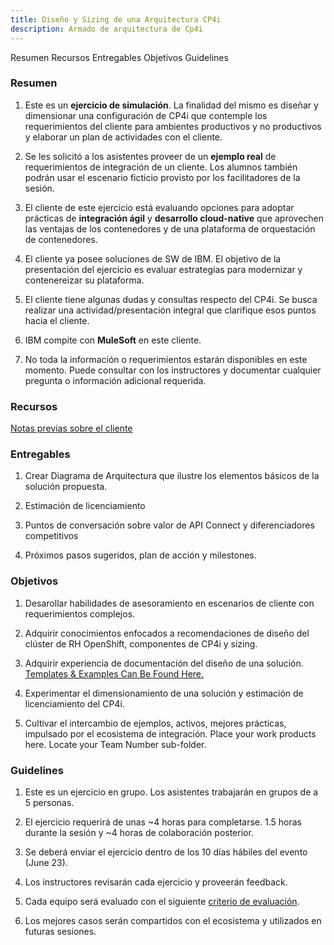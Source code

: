 ```yaml
---
title: Diseño y Sizing de una Arquitectura CP4i 
description: Armado de arquitectura de Cp4i
---
```


<PageDescription>
</PageDescription>


<AnchorLinks>
  <AnchorLink>Resumen</AnchorLink>
  <AnchorLink>Recursos</AnchorLink>
  <AnchorLink>Entregables</AnchorLink>
  <AnchorLink>Objetivos</AnchorLink>
  <AnchorLink>Guidelines</AnchorLink>
</AnchorLinks>


### Resumen

1. Este es un **ejercicio de simulación**. La finalidad del mismo es diseñar y dimensionar una configuración de CP4i que contemple los requerimientos del cliente para ambientes productivos y no productivos y elaborar un plan de actividades con el cliente.


2. Se les solicitó a los asistentes proveer de un **ejemplo real** de requerimientos de integración de un cliente. Los alumnos también podrán usar el escenario ficticio provisto por los facilitadores de la sesión.


3. El cliente de este ejercicio está evaluando opciones para adoptar prácticas de **integración ágil** y **desarrollo cloud-native** que aprovechen las ventajas de los contenedores y de una plataforma de orquestación de contenedores.


4. El cliente ya posee soluciones de SW de IBM. El objetivo de la presentación del ejercicio es evaluar estrategias para modernizar y contenereizar su plataforma.


5. El cliente tiene algunas dudas y consultas respecto del CP4i. Se busca realizar una actividad/presentación integral que clarifique esos puntos hacia el cliente.


6. IBM compite con **MuleSoft** en este cliente.


7. No toda la información o requerimientos estarán disponibles en este momento. Puede consultar con los instructores y documentar cualquier pregunta o información adicional requerida.


### Recursos

[Notas previas sobre el cliente](https://ibm.box.com/s/x2f3jys7uuwfj1n3hjoj8po3dstm3jbp)


### Entregables

1. Crear Diagrama de Arquitectura que ilustre los elementos básicos de la solución propuesta. 


3. Estimación de licenciamiento


4. Puntos de conversación sobre valor de API Connect y diferenciadores competitivos


5. Próximos pasos sugeridos, plan de acción y milestones.


### Objetivos

1. Desarollar habilidades de asesoramiento en escenarios de cliente con requerimientos complejos.


2. Adquirir conocimientos enfocados a recomendaciones de diseño del clúster de RH OpenShift, componentes de CP4i y sizing.


3. Adquirir experiencia de documentación del diseño de una solución. [Templates & Examples Can Be Found Here.](https://ibm.box.com/)


4. Experimentar el dimensionamiento de una solución y estimación de licenciamiento del CP4i.


5. Cultivar el intercambio de ejemplos, activos, mejores prácticas, impulsado por el ecosistema de integración. Place your work products here. Locate your Team Number sub-folder.


### Guidelines

1. Este es un ejercicio en grupo. Los asistentes trabajarán en grupos de a 5 personas.

2. El ejercicio requerirá de unas ~4 horas para completarse. 1.5 horas durante la sesión y ~4 horas de colaboración posterior.

3. Se deberá enviar el ejercicio dentro de los 10 días hábiles del evento (June 23).

4. Los instructores revisarán cada ejercicio y proveerán feedback.

5. Cada equipo será evaluado con el siguiente [criterio de evaluación](https://ibm.box.com/).

6. Los mejores casos serán compartidos con el ecosistema y utilizados en futuras sesiones.